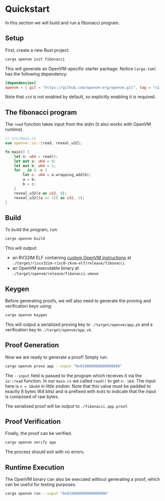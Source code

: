 # Quickstart

In this section we will build and run a fibonacci program.

## Setup

First, create a new Rust project.

```bash
cargo openvm init fibonacci
```

This will generate an OpenVM-specific starter package. Notice `Cargo.toml` has the following dependency:

```toml
[dependencies]
openvm = { git = "https://github.com/openvm-org/openvm.git", tag = "v1.4.0-rc.9", features = ["std"] }
```

Note that `std` is not enabled by default, so explicitly enabling it is required.

## The fibonacci program

The `read` function takes input from the stdin (it also works with OpenVM runtime).

```rust
// src/main.rs
use openvm::io::{read, reveal_u32};

fn main() {
    let n: u64 = read();
    let mut a: u64 = 0;
    let mut b: u64 = 1;
    for _ in 0..n {
        let c: u64 = a.wrapping_add(b);
        a = b;
        b = c;
    }
    reveal_u32(a as u32, 0);
    reveal_u32((a >> 32) as u32, 1);
}
```

## Build

To build the program, run:

```bash
cargo openvm build
```

This will output:

- an RV32IM ELF containing [custom OpenVM instructions](/specs/reference/riscv-custom-code) at `./target/riscv32im-risc0-zkvm-elf/release/fibonacci`
- an OpenVM executable binary at `./target/openvm/release/fibonacci.vmexe`

## Keygen

Before generating proofs, we will also need to generate the proving and verification keys using:

```bash
cargo openvm keygen
```

This will output a serialized proving key to `./target/openvm/app.pk` and a verification key to `./target/openvm/app.vk`.

## Proof Generation

Now we are ready to generate a proof! Simply run:

```bash
cargo openvm prove app --input "0x010A00000000000000"
```

The `--input` field is passed to the program which receives it via the `io::read` function.
In our `main.rs` we called `read()` to get `n: u64`. The input here is `n = 10u64` _in little endian_. Note that this value must be padded to exactly 8 bytes (64 bits) and is prefixed with `0x01` to indicate that the input is composed of raw bytes.

The serialized proof will be output to `./fibonacci.app.proof`.

## Proof Verification

Finally, the proof can be verified.

```bash
cargo openvm verify app
```

The process should exit with no errors.

## Runtime Execution

The OpenVM binary can also be executed without generating a proof, which can be useful for testing purposes.

```bash
cargo openvm run --input "0x010A00000000000000"
```
